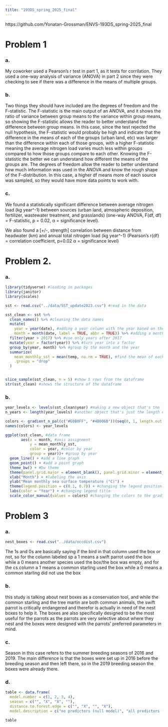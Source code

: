 ```yaml
---
title: "193DS_spring_2025_final"
---
```


https://github.com/Yonatan-Grossman/ENVS-193DS_spring-2025_final

# Problem 1

### a.

My coworker used a Pearson's r test in part 1, as it tests for corrilation. They used a one-way analysis of variance (ANOVA) in part 2 since they were checking to see if there was a difference in the means of multiple groups.

### b.

Two things they should have included are the degrees of freedom and the F-statistic. The F-statistic is the main output of an ANOVA, and it shows the ratio of variance between group means to the variance within group means, so showing the F-statistic allows the reader to better understand the difference between group means. In this case, since the test rejected the null hypothesis, the F-statistic would probably be high and indicate that the difference in the means of each of the groups (urban land, etc) was larger than the difference within each of those groups, with a higher F-statistic meaning the average nitrogen load varies much less within groups compared to how those groups compare to each other. Knowing the F-statistic the better we can understand how different the means of the groups are. The degrees of freedom allow the reader to better understand how much information was used in the ANOVA and know the rough shape of the F-distribution. In this case, a higher df means more of each source was sampled, so they would have more data points to work with.

### c.

We found a statistically significant difference between average nitrogen load (kg year\^-1) between sources (urban land, atmospheric deposition, fertilizer, wastewater treatment, and grasslands) (one-way ANOVA, F(df, df) = F-statistic, p = 0.02, α = significance level).

We also found a \[+/-, strength\] correlation between distance from headwater (km) and annual total nitrogen load (kg year\^-1) (Pearson's r(df) = correlation coefficient, p=0.02 α = significance level)


# Problem 2.

### a.

```r

library(tidyverse) #loading in packages
library(janitor)
library(scales)
```


```r

sst <- read.csv("../data/SST_update2023.csv") #read in the data

sst_clean <- sst %>%
  clean_names() %>% #cleaning the data names
  mutate(
    year = year(date), #adding a year column with the year based on the date column
    month = month(date, label = TRUE, abbr = TRUE)) %>% #adding a month column based on the month in the date column (and turning it into the actual words for those months instead of just the numbers)
  filter(year > 2017) %>% #use only years after 2017
  mutate(year = factor(year)) %>% #turn year into a factor
  group_by(year, month) %>% #group by the month and the year
  summarize(
    mean_monthly_sst = mean(temp, na.rm = TRUE), #find the mean of each month in each year and add it to a new column
    .groups = "drop"
  )


slice_sample(sst_clean, n = 5) #show 5 rows from the dataframe
str(sst_clean) #shows the structure of the dataframe
```

### b.

```r
year_levels <- levels(sst_clean$year) #making a new object that's the levels from the year column
n_years <- length(year_levels) #another object that's just the length of year_level

colors <- gradient_n_pal(c("#E0B0FF", "#4B006B"))(seq(0, 1, length.out = n_years)) #an object called colors that makes there be a gradient n levels long from the first color to the second color, where n is the number of levels in years
names(colors) <- year_levels

ggplot(sst_clean, #data frame
       aes(x = month, #axis assignment
           y = mean_monthly_sst,
           color = year, #color by year
           group = year))+ #group by year
  geom_line() + #add a line graph
  geom_point() + #add a point graph
  theme_bw() + #bw theme
  theme(panel.grid.major = element_blank(), panel.grid.minor = element_blank()) + #removing the gridlines
  xlab("Month") + #labeling the axis
  ylab("Mean monthly sea surface temperature (°C)") +
  theme(legend.position = c(0.1, 0.7)) + #changing the legend position
  labs(color = "Year") + #changing legend title
  scale_color_manual(values = colors) #changing the colors to the gradient
```

# Problem 3

### a.

```r
nest_boxes <- read.csv("../data/occdist.csv")
```

The 1s and 0s are basically saying if the bird in that column used the box or not, so for the column labeled sp a 1 means a swift parrot used the box while a 0 means another species used the box/the box was empty, and for the cs column a 1 means a common starling used the box while a 0 means a common starling did not use the box

### b.

this study is talking about nest boxes as a conservation tool, and while the common starling and the tree martin are both common animals, the swift parrot is critically endangered and therefor is actually in need of the nest boxes to help it. The boxes are also specifically designed to be the most useful for the parrots as the parrots are very selective about where they nest and the boxes were designed with the parrots' preferred parameters in mind.

### c.
Season in this case refers to the summer breeding seasons of 2016 and 2019. The main difference is that the boxes were set up in 2016 before the breeding season and then left there, so in the 2019 breeding season the boxes were already there.

### d.

```r
table <- data.frame(
  model.number = c(1, 2, 3, 4),
  season = c("", "X", "X", ""),
  distance.to.forest.edge = c("", "X", "", "X"),
  model.description = c("no predictors (null model)", "all predictors (saturated model)", "only season as predictor", "only distance to forest edge as predictor"))
  
table
```


